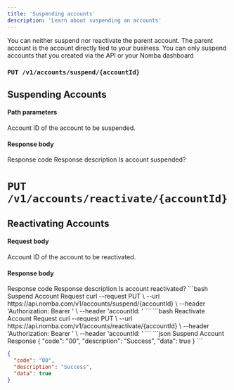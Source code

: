 ```yaml
---
title: 'Suspending accounts'
description: 'Learn about suspending an accounts'
---
```


<CardGroup cols={2}>
  <Card
    title="Expire an account"
    icon="wave-pulse"
    href="/nomba-api-reference/virtual-accounts/expire-a-virtual-account"
  >
  </Card>
</CardGroup>

<Note>
  You can neither suspend nor reactivate the parent account. The parent account is the account directly tied to your business. You can only suspend accounts that you created via the API or your Nomba dashboard
</Note>

### `PUT /v1/accounts/suspend/{accountId}`

## Suspending Accounts

#### Path parameters

<ParamField path="accountId" type="string">
  Account ID of the account to be suspended.
</ParamField>

#### Response body

<ResponseField name="code" type="string" required>
  Response code
</ResponseField>

<ResponseField name="description" type="string" required>
  Response description
</ResponseField>

<ResponseField name="data" type="boolean" required>
  Is account suspended?
</ResponseField>

# `PUT /v1/accounts/reactivate/{accountId}`

## Reactivating Accounts

#### Request body

<ParamField path="accountId" type="string">
  Account ID of the account to be reactivated.
</ParamField>

#### Response body

<ResponseField name="code" type="string" required>
  Response code
</ResponseField>

<ResponseField name="description" type="string" required>
  Response description
</ResponseField>

<ResponseField name="data" type="boolean">
  Is account reactivated?
</ResponseField>

<RequestExample>
```bash Suspend Account Request
curl --request PUT \
  --url https://api.nomba.com/v1/accounts/suspend/{accountId} \
  --header 'Authorization: Bearer <token>' \
  --header 'accountId: <accountid>'
```
```bash Reactivate Account Request
curl --request PUT \
  --url https://api.nomba.com/v1/accounts/reactivate/{accountId} \
  --header 'Authorization: Bearer <token>' \
  --header 'accountId: <accountid>'
```
</RequestExample>

<ResponseExample>
```json Suspend Account Response
{
  "code": "00",
  "description": "Success",
  "data": true
}
```

```json Reactivate Account Response
{
  "code": "00",
  "description": "Success",
  "data": true
}
```
</ResponseExample>